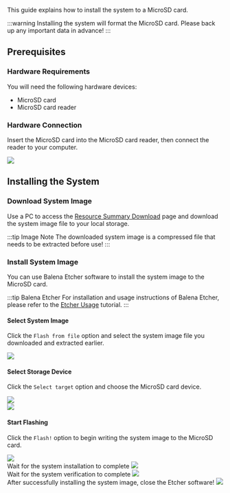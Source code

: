 This guide explains how to install the system to a MicroSD card.

:::warning
Installing the system will format the MicroSD card. Please back up any important data in advance!
:::

## Prerequisites

### Hardware Requirements

You will need the following hardware devices:

- MicroSD card
- MicroSD card reader

### Hardware Connection

Insert the MicroSD card into the MicroSD card reader, then connect the reader to your computer.

<div style={{ textAlign: "center" }}>
  <img
    src="/en/img/common/radxa-os/install-system/sd-reader.webp"
    style={{ width: "100%", maxWidth: "1200px" }}
  />
</div>

## Installing the System

### Download System Image

Use a PC to access the [Resource Summary Download](../../download) page and download the system image file to your local storage.

:::tip Image Note
The downloaded system image is a compressed file that needs to be extracted before use!
:::

### Install System Image

You can use Balena Etcher software to install the system image to the MicroSD card.

:::tip Balena Etcher
For installation and usage instructions of Balena Etcher, please refer to the [Etcher Usage](/common/radxa-os/install-system/balena-etcher) tutorial.
:::

#### Select System Image

Click the `Flash from file` option and select the system image file you downloaded and extracted earlier.

<div style={{ textAlign: "center" }}>
  <img
    src="/en/img/common/radxa-os/install-system/etcher-select-image.webp"
    style={{ width: "100%", maxWidth: "1200px" }}
  />
</div>

#### Select Storage Device

Click the `Select target` option and choose the MicroSD card device.

<div style={{ textAlign: "center" }}>
  <img
    src="/en/img/common/radxa-os/install-system/etcher-select-sd-01.webp"
    style={{ width: "100%", maxWidth: "1200px" }}
  />
</div>

<div style={{ textAlign: "center" }}>
  <img
    src="/en/img/common/radxa-os/install-system/etcher-select-sd-02.webp"
    style={{ width: "100%", maxWidth: "1200px" }}
  />
</div>

#### Start Flashing

Click the `Flash!` option to begin writing the system image to the MicroSD card.

<div style={{ textAlign: "center" }}>
  <img
    src="/en/img/common/radxa-os/install-system/etcher-flash.webp"
    style={{ width: "100%", maxWidth: "1200px" }}
  />
</div>

<div style={{ textAlign: "center" }}>
  Wait for the system installation to complete
  <img
    src="/en/img/common/radxa-os/install-system/etcher-flashing.webp"
    style={{ width: "100%", maxWidth: "1200px" }}
  />
</div>

<div style={{ textAlign: "center" }}>
  Wait for the system verification to complete
  <img
    src="/en/img/common/radxa-os/install-system/etcher-valid.webp"
    style={{ width: "100%", maxWidth: "1200px" }}
  />
</div>

<div style={{ textAlign: "center" }}>
  After successfully installing the system image, close the Etcher software!
  <img
    src="/en/img/common/radxa-os/install-system/etcher-completed.webp"
    style={{ width: "100%", maxWidth: "1200px" }}
  />
</div>
